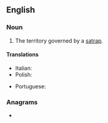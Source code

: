 ==English==

===Noun===
{{en-noun|satrapies}}

# The territory governed by a [[satrap]].

====Translations====
{{trans-top|territory}}
* Italian: {{t+|it|satrapia|f}}
* Polish: {{t+|pl|satrapia|f}}
{{trans-mid}}
* Portuguese: {{t+|pt|satrapia|f}}
{{trans-bottom}}

===Anagrams===
* {{anagrams|en|partays|spayart}}